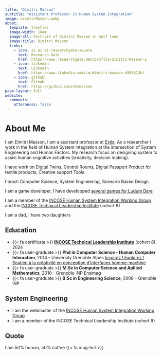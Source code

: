 ```yaml
---
title: "Dimitri Masson"
subtitle: "Assistant Professor in Human System Integration"
image: assets/Masson.webp
about:
  template: trestles
  image-width: 16em
  image-alt: Portrait of Dimitri Masson in half tone
  image-title: Dimitri Masson
  links:
    - icon: ai ai ai-researchgate-square
      text: Research Gate
      href: https://www.researchgate.net/profile/Dimitri-Masson-2
    - icon: linkedin
      text: LinkedIn
      href: https://www.linkedin.com/in/dimitri-masson-a595612b/
    - icon: github
      text: Github
      href: https://github.com/dhmmasson
page-layout: full
website:
  comments: 
    utterances: false
---
```

# About Me

I am Dimitri Masson, I am a assistant professor at [Estia](https://www.estia.fr/). 
As a researcher I work in the field of Human System Integration at the intersection of System Engineering and Human Factors. 
My research focus on designing system to assist human cognitive activities (creativity, decision making). 


I have work on Digital Twins, Control Rooms, Digital Passport Product for textile products, Creative support Tools.  

I teach Computer Science, System Engineering, Scenario Based Design 

I am a game developer, I have developped [several games for Ludum Dare](projects/LudumDare.md)

I am a member of the [INCOSE Human System Integration Working Group](https://www.incose.org/communities/working-groups-initiatives/human-systems-integration) and the [INCOSE Technical Leadership Institute](https://www.incose.org/learn/tli) (cohort 8)

I am a dad, I have two daughters


## Education


- {{< fa certificate >}} **[INCOSE Technical Leadership Institute](https://www.incose.org/learn/tli)** (cohort 8),  2024
- {{< fa user-graduate >}} **Phd in Computer Science - Human Computer Interaction**, 2014 - University Grenoble Alpes
  [Inspirez ! Explorez ! Soutien à la créativité en conception d'interfaces homme-machine](publications/masson2014_InspirezExplorez.md)
- {{< fa user-graduate >}} **M.Sc in Computer Science and Apllied Mathematics**, 2010 - Grenoble INP Ensimag  
- {{< fa user-graduate >}} **B.Sc in Engineering Science**, 2008 - Grenoble INP 

## System Engineering 

- I am the webmaster of the [INCOSE Human System Integration Working Group](https://www.incose.org/communities/working-groups-initiatives/human-systems-integration) 
- I am a member of the INCOSE Technical Leadership Institute (cohort 8)

## Quote
I am 50% human, 50% coffee {{< fa mug-hot >}}